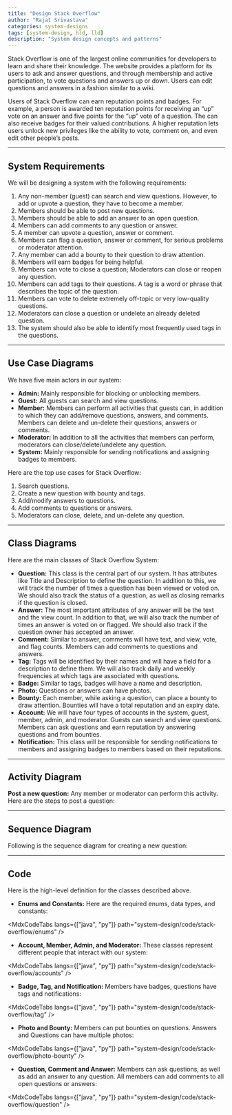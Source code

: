 ```yaml
---
title: "Design Stack Overflow"
author: "Rajat Srivastava"
categories: system-designs
tags: [system-design, hld, lld]
description: "System design concepts and patterns"
---
```


Stack Overflow is one of the largest online communities for developers to learn and share their knowledge. The website provides a platform for its users to ask and answer questions, and through membership and active participation, to vote questions and answers up or down. Users can edit questions and answers in a fashion similar to a <MdxLink href="https://en.wikipedia.org/wiki/Wiki">wiki</MdxLink>.

Users of Stack Overflow can earn reputation points and badges. For example, a person is awarded ten reputation points for receiving an “up” vote on an answer and five points for the “up” vote of a question. The can also receive badges for their valued contributions. A higher reputation lets users unlock new privileges like the ability to vote, comment on, and even edit other people’s posts.

---
## System Requirements
We will be designing a system with the following requirements:
1. Any non-member (guest) can search and view questions. However, to add or upvote a question, they have to become a member.
2. Members should be able to post new questions.
3. Members should be able to add an answer to an open question.
4. Members can add comments to any question or answer.
5. A member can upvote a question, answer or comment.
6. Members can flag a question, answer or comment, for serious problems or moderator attention.
7. Any member can add a bounty to their question to draw attention.
8. Members will earn badges for being helpful.
9. Members can vote to close a question; Moderators can close or reopen any question.
10. Members can add tags to their questions. A tag is a word or phrase that describes the topic of the question.
11. Members can vote to delete extremely off-topic or very low-quality questions.
12. Moderators can close a question or undelete an already deleted question.
13. The system should also be able to identify most frequently used tags in the questions.

---
## Use Case Diagrams
We have five main actors in our system:

- **Admin:** Mainly responsible for blocking or unblocking members.
- **Guest:** All guests can search and view questions.
- **Member:** Members can perform all activities that guests can, in addition to which they can add/remove questions, answers, and comments. Members can delete and un-delete their questions, answers or comments.
- **Moderator:** In addition to all the activities that members can perform, moderators can close/delete/undelete any question.
- **System:** Mainly responsible for sending notifications and assigning badges to members.

Here are the top use cases for Stack Overflow:

1. Search questions.
2. Create a new question with bounty and tags.
3. Add/modify answers to questions.
4. Add comments to questions or answers.
5. Moderators can close, delete, and un-delete any question.

<MdxImage 
  src="design/stack-overflow/use-case.svg" 
  alt="Usecase Diagram for Stack Overflow"
/>

---
## Class Diagrams
Here are the main classes of Stack Overflow System:

- **Question:** This class is the central part of our system. It has attributes like Title and Description to define the question. In addition to this, we will track the number of times a question has been viewed or voted on. We should also track the status of a question, as well as closing remarks if the question is closed.
- **Answer:** The most important attributes of any answer will be the text and the view count. In addition to that, we will also track the number of times an answer is voted on or flagged. We should also track if the question owner has accepted an answer.
- **Comment:** Similar to answer, comments will have text, and view, vote, and flag counts. Members can add comments to questions and answers.
- **Tag:** Tags will be identified by their names and will have a field for a description to define them. We will also track daily and weekly frequencies at which tags are associated with questions.
- **Badge:** Similar to tags, badges will have a name and description.
- **Photo:** Questions or answers can have photos.
- **Bounty:** Each member, while asking a question, can place a bounty to draw attention. Bounties will have a total reputation and an expiry date.
- **Account:** We will have four types of accounts in the system, guest, member, admin, and moderator. Guests can search and view questions. Members can ask questions and earn reputation by answering questions and from bounties.
- **Notification:** This class will be responsible for sending notifications to members and assigning badges to members based on their reputations.

<MdxImage 
  src="design/stack-overflow/class-diagram.png" 
  alt="Class Diagram for Stack Overflow"
/>

<MdxImage 
  src="design/concepts/uml.svg" 
  alt="Uml"
/>

---
## Activity Diagram
**Post a new question:** Any member or moderator can perform this activity. Here are the steps to post a question:

<MdxImage 
  src="design/stack-overflow/activity-post.svg" 
  alt="Activity Diagram for Stack Overflow"
/>

---
## Sequence Diagram
Following is the sequence diagram for creating a new question:

<MdxImage 
  src="design/stack-overflow/sequence-create-question.svg" 
  alt="Sequence Diagram for Stack Overflow"
/>

---
## Code
Here is the high-level definition for the classes described above.

- **Enums and Constants:** Here are the required enums, data types, and constants:

<MdxCodeTabs
  langs={["java", "py"]}
  path="system-design/code/stack-overflow/enums"
/>

- **Account, Member, Admin, and Moderator:** These classes represent different people that interact with our system:

<MdxCodeTabs
  langs={["java", "py"]}
  path="system-design/code/stack-overflow/accounts"
/>

- **Badge, Tag, and Notification:** Members have badges, questions have tags and notifications:

<MdxCodeTabs
  langs={["java", "py"]}
  path="system-design/code/stack-overflow/tag"
/>

- **Photo and Bounty:** Members can put bounties on questions. Answers and Questions can have multiple photos:

<MdxCodeTabs
  langs={["java", "py"]}
  path="system-design/code/stack-overflow/photo-bounty"
/>

- **Question, Comment and Answer:** Members can ask questions, as well as add an answer to any question. All members can add comments to all open questions or answers:

<MdxCodeTabs
  langs={["java", "py"]}
  path="system-design/code/stack-overflow/question"
/>